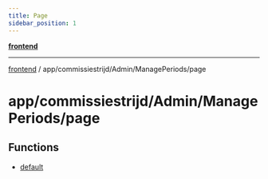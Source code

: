 ```yaml
---
title: Page
sidebar_position: 1
---
```


[**frontend**](./page/../../../../..)

***

[frontend](./page/../../../../..) / app/commissiestrijd/Admin/ManagePeriods/page

# app/commissiestrijd/Admin/ManagePeriods/page

## Functions

- [default](./page/functions/default)
